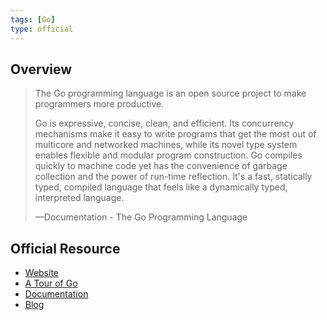 ```yaml
---
tags: [Go]
type: official
---
```


## Overview

<blockquote class="overview" cite="https://golang.org/doc/">

The Go programming language is an open source project to make programmers more productive.

Go is expressive, concise, clean, and efficient. Its concurrency mechanisms make it easy to write programs that get the most out of multicore and networked machines, while its novel type system enables flexible and modular program construction. Go compiles quickly to machine code yet has the convenience of garbage collection and the power of run-time reflection. It's a fast, statically typed, compiled language that feels like a dynamically typed, interpreted language.

<footer>&mdash;Documentation - The Go Programming Language</footer>

</blockquote>

## Official Resource

- <a href="https://golang.org" target="_blank" rel="noreferrer">
    Website
  </a>
- <a href="https://tour.golang.org/welcome/1" target="_blank" rel="noreferrer">
    A Tour of Go
  </a>
- <a href="https://golang.org/doc/" target="_blank" rel="noreferrer">
    Documentation
  </a>
- <a href="https://blog.golang.org" target="_blank" rel="noreferrer">
    Blog
  </a>
